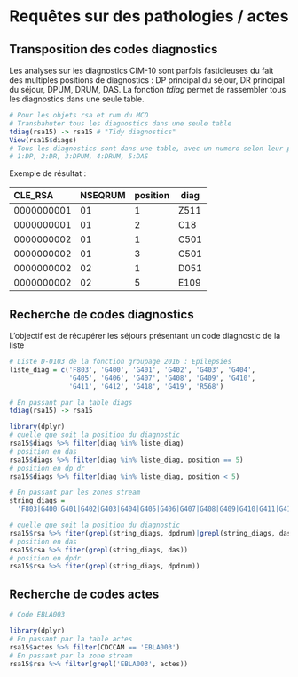 # Requêtes sur des pathologies / actes 

## Transposition des codes diagnostics

Les analyses sur les diagnostics CIM-10 sont parfois fastidieuses du fait des multiples positions de diagnostics : DP principal du séjour, DR principal du séjour, DPUM, DRUM, DAS. La fonction *tdiag* permet de rassembler tous les diagnostics dans une seule table.

```r
# Pour les objets rsa et rum du MCO
# Transbahuter tous les diagnostics dans une seule table
tdiag(rsa15) -> rsa15 # "Tidy diagnostics"
View(rsa15$diags)
# Tous les diagnostics sont dans une table, avec un numero selon leur position  
# 1:DP, 2:DR, 3:DPUM, 4:DRUM, 5:DAS
```

Exemple de résultat : 

|CLE_RSA   |NSEQRUM|position| diag |
|:---------|:------|--------|------|
|0000000001|     01|       1|  Z511|
|0000000001|     01|       2|   C18|
|0000000002|     01|       1|  C501|
|0000000002|     01|       3|  C501|
|0000000002|     02|       1|  D051|
|0000000002|     02|       5|  E109|

## Recherche de codes diagnostics

L'objectif est de récupérer les séjours présentant un code diagnostic de la liste

```r
# Liste D-0103 de la fonction groupage 2016 : Epilepsies
liste_diag = c('F803', 'G400', 'G401', 'G402', 'G403', 'G404', 
               'G405', 'G406', 'G407', 'G408', 'G409', 'G410', 
               'G411', 'G412', 'G418', 'G419', 'R568')

# En passant par la table diags
tdiag(rsa15) -> rsa15

library(dplyr)
# quelle que soit la position du diagnostic
rsa15$diags %>% filter(diag %in% liste_diag)
# position en das
rsa15$diags %>% filter(diag %in% liste_diag, position == 5)
# position en dp dr
rsa15$diags %>% filter(diag %in% liste_diag, position < 5)

# En passant par les zones stream
string_diags = 
  'F803|G400|G401|G402|G403|G404|G405|G406|G407|G408|G409|G410|G411|G412|418|G419|R568'

# quelle que soit la position du diagnostic
rsa15$rsa %>% fiter(grepl(string_diags, dpdrum)|grepl(string_diags, das))
# position en das
rsa15$rsa %>% fiter(grepl(string_diags, das))
# position en dpdr
rsa15$rsa %>% fiter(grepl(string_diags, dpdrum))
```

## Recherche de codes actes

```r
# Code EBLA003

library(dplyr)
# En passant par la table actes
rsa15$actes %>% filter(CDCCAM == 'EBLA003')
# En passant par la zone stream
rsa15$rsa %>% filter(grepl('EBLA003', actes))
```

